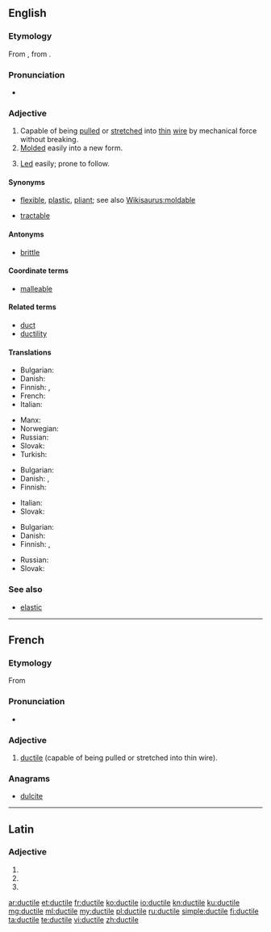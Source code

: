 ==English==
{{was wotd|2009|September|16}}

===Etymology===
From {{etyl|fro|en}}, from {{etyl|la|en}} {{term|ductilis||easily led|lang=la}}.

===Pronunciation===
* {{a|UK|US}} {{IPA|/ˈdʌk.taɪl/}}

===Adjective===
{{en-adj}}

# Capable of being [[pull]]ed or [[stretch]]ed into [[thin]] [[wire]] by mechanical force without breaking.
# [[mold|Molded]] easily into a new form.
# {{context|rare|lang=en}} [[lead|Led]] easily; prone to follow.

====Synonyms====
* {{sense|molded easily}} [[flexible]], [[plastic]], [[pliant]]; see also [[Wikisaurus:moldable]]
* {{sense|led easily}} [[tractable]]

====Antonyms====
* {{sense|capable of being pulled into thin wire}} [[brittle]]

====Coordinate terms====
* [[malleable]]

====Related terms====
* [[duct]]
* [[ductility]]

====Translations====
{{trans-top|capable of being pulled or stretched into thin wire}}
* Bulgarian: {{t+|bg|ковък}}
* Danish: {{t-|da|stækbar}}
* Finnish: {{t-|fi|muokattava}},  {{t-|fi|taottava}}
* French: {{t+|fr|ductile}}
* Italian: {{t+|it|duttile|m|f}}
{{trans-mid}}
* Manx: {{t-|gv|yn-sheeyney}}
* Norwegian: {{t+|no|formbar}}
* Russian: {{t+|ru|тягучий}}
* Slovak: {{t-|sk|kujný|m}} {{t-|sk|rozťažný|m}}
* Turkish: {{t+|tr|sünek}}
{{trans-bottom}}

{{trans-top|molded easily into a new form}}
* Bulgarian: {{t+|bg|пластичен}}
* Danish: {{t-|da|smidig}},  {{t-|da|sej}}
* Finnish: {{t-|fi|muokattava}}
{{trans-mid}}
* Italian: {{t+|it|duttile|m|f}}
* Slovak: {{t-|sk|tvárny|m}} {{t-|sk|tvarovateľný|m}} {{t-|sk|poddajný|m}}
{{trans-bottom}}

{{trans-top|easily led}}
* Bulgarian: {{t+|bg|податлив}}
* Danish: {{t-|da|føjelig}}
* Finnish: {{t-|fi|johdateltava}},  {{t-|fi|herkkäuskoinen}}
{{trans-mid}}
* Russian: {{t+|ru|послушный}}
* Slovak: {{t-|sk|poddajný|m}} {{t-|sk|ovládateľný|m}}
{{trans-bottom}}

===See also===
* [[elastic]]

----

==French==

===Etymology===
From {{etyl|la|fr}}

===Pronunciation===
* {{IPA|/dyk.til/|lang=fr}}

===Adjective===
{{fr-adj|mf}}

# [[#English|ductile]] (capable of being pulled or stretched into thin wire).

===Anagrams===
* [[dulcite#French|dulcite]]

----

==Latin==

===Adjective===
{{la-adj-form|ductile}}

# {{inflection of|ductilis||nom|n|s|lang=la}}
# {{inflection of|ductilis||acc|n|s|lang=la}}
# {{inflection of|ductilis||voc|n|s|lang=la}}

[[ar:ductile]]
[[et:ductile]]
[[fr:ductile]]
[[ko:ductile]]
[[io:ductile]]
[[kn:ductile]]
[[ku:ductile]]
[[mg:ductile]]
[[ml:ductile]]
[[my:ductile]]
[[pl:ductile]]
[[ru:ductile]]
[[simple:ductile]]
[[fi:ductile]]
[[ta:ductile]]
[[te:ductile]]
[[vi:ductile]]
[[zh:ductile]]